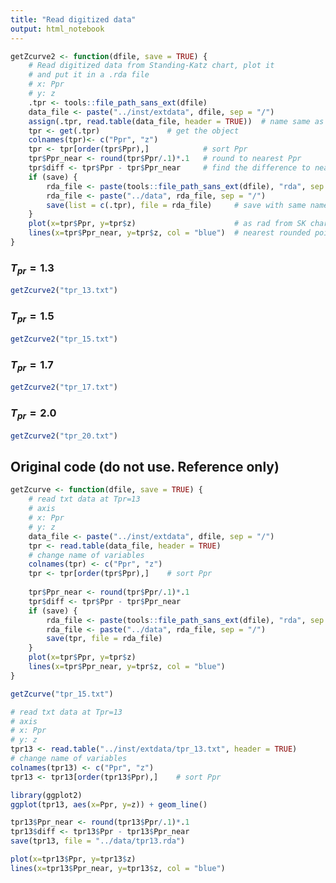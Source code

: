 ```yaml
---
title: "Read digitized data"
output: html_notebook
---
```


```r
getZcurve2 <- function(dfile, save = TRUE) {
    # Read digitized data from Standing-Katz chart, plot it 
    # and put it in a .rda file
    # x: Ppr
    # y: z
    .tpr <- tools::file_path_sans_ext(dfile)
    data_file <- paste("../inst/extdata", dfile, sep = "/")
    assign(.tpr, read.table(data_file, header = TRUE))  # name same as file name
    tpr <- get(.tpr)               # get the object
    colnames(tpr)<- c("Ppr", "z")
    tpr <- tpr[order(tpr$Ppr),]            # sort Ppr
    tpr$Ppr_near <- round(tpr$Ppr/.1)*.1   # round to nearest Ppr
    tpr$diff <- tpr$Ppr - tpr$Ppr_near     # find the difference to nearest
    if (save) {
        rda_file <- paste(tools::file_path_sans_ext(dfile), "rda", sep = ".")
        rda_file <- paste("../data", rda_file, sep = "/")
        save(list = c(.tpr), file = rda_file)     # save with same name as string
    }
    plot(x=tpr$Ppr, y=tpr$z)                      # as rad from SK chart
    lines(x=tpr$Ppr_near, y=tpr$z, col = "blue")  # nearest rounded points
}
```


### $T_{pr} = 1.3$

```r
getZcurve2("tpr_13.txt")
```

### $T_{pr} = 1.5$

```r
getZcurve2("tpr_15.txt")
```

### $T_{pr} = 1.7$

```r
getZcurve2("tpr_17.txt")
```


### $T_{pr} = 2.0$

```r
getZcurve2("tpr_20.txt")
```



## Original code (do not use. Reference only)

```r
getZcurve <- function(dfile, save = TRUE) {
    # read txt data at Tpr=13 
    # axis
    # x: Ppr
    # y: z
    data_file <- paste("../inst/extdata", dfile, sep = "/")
    tpr <- read.table(data_file, header = TRUE)
    # change name of variables
    colnames(tpr) <- c("Ppr", "z")
    tpr <- tpr[order(tpr$Ppr),]    # sort Ppr
    
    tpr$Ppr_near <- round(tpr$Ppr/.1)*.1
    tpr$diff <- tpr$Ppr - tpr$Ppr_near
    if (save) {
        rda_file <- paste(tools::file_path_sans_ext(dfile), "rda", sep = ".")
        rda_file <- paste("../data", rda_file, sep = "/")
        save(tpr, file = rda_file)
    }
    plot(x=tpr$Ppr, y=tpr$z)
    lines(x=tpr$Ppr_near, y=tpr$z, col = "blue")       
}
```


```r
getZcurve("tpr_15.txt")
```



```r
# read txt data at Tpr=13 
# axis
# x: Ppr
# y: z
tpr13 <- read.table("../inst/extdata/tpr_13.txt", header = TRUE)
# change name of variables
colnames(tpr13) <- c("Ppr", "z")
tpr13 <- tpr13[order(tpr13$Ppr),]    # sort Ppr
```

```r
library(ggplot2)
ggplot(tpr13, aes(x=Ppr, y=z)) + geom_line()
```

```r
tpr13$Ppr_near <- round(tpr13$Ppr/.1)*.1
tpr13$diff <- tpr13$Ppr - tpr13$Ppr_near
save(tpr13, file = "../data/tpr13.rda")
```

```r
plot(x=tpr13$Ppr, y=tpr13$z)
lines(x=tpr13$Ppr_near, y=tpr13$z, col = "blue")
```

